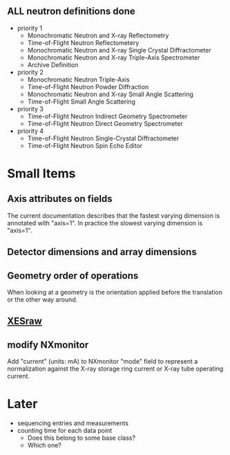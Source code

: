 == '''ALL''' neutron definitions '''done''' ==

* priority 1
** Monochromatic Neutron and X-ray Reflectometry
** Time-of-Flight Neutron Reflectometery
** Monochromatic Neutron and X-ray Single Crystal Diffractometer
** Monochromatic Neutron and X-ray Triple-Axis Spectrometer
** Archive Definition
* priority 2
** Monochromatic Neutron Triple-Axis
** Time-of-Flight Neutron Powder Diffraction
** Monochromatic Neutron and X-ray Small Angle Scattering
** Time-of-Flight Small Angle Scattering
* priority 3
** Time-of-Flight Neutron Indirect Geometry Spectrometer
** Time-of-Flight Neutron Direct Geometry Spectrometer
* priority 4
** Time-of-Flight Neutron Single-Crystal Diffractometer
** Time-of-Flight Neutron Spin Echo Editor

=Small Items=
==Axis attributes on fields==
The current documentation describes that the fastest varying dimension is annotated with "axis=1". In practice the slowest varying dimension is "axis=1".
==Detector dimensions and array dimensions==
==Geometry order of operations==
When looking at a geometry is the orientation applied before the translation or the other way around.
==[[XESraw]]==
==modify NXmonitor==
Add "current" (units: mA) to NXmonitor "mode" field to represent a normalization against the X-ray storage ring current or X-ray tube operating current.

=Later=
* sequencing entries and measurements
*counting time for each data point
** Does this belong to some base class?
** Which one?